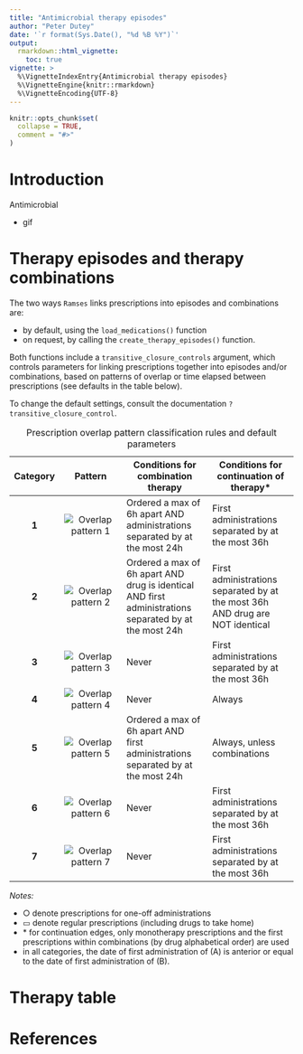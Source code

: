 ```yaml
---
title: "Antimicrobial therapy episodes"
author: "Peter Dutey"
date: '`r format(Sys.Date(), "%d %B %Y")`'
output: 
  rmarkdown::html_vignette:
    toc: true 
vignette: >
  %\VignetteIndexEntry{Antimicrobial therapy episodes}
  %\VignetteEngine{knitr::rmarkdown}
  %\VignetteEncoding{UTF-8}
---
```


```r
knitr::opts_chunk$set(
  collapse = TRUE,
  comment = "#>"
)
```



# Introduction

Antimicrobial


- gif


# Therapy episodes and therapy combinations

The two ways `Ramses` links prescriptions into episodes and combinations are:

- by default, using the `load_medications()` function
- on request, by calling the `create_therapy_episodes()` function.

Both functions include a `transitive_closure_controls` argument, which controls parameters for linking prescriptions together into episodes and/or combinations, based on patterns of overlap or time elapsed between prescriptions (see defaults in the table below). 

To change the default settings, consult the documentation `?transitive_closure_control`.


Table: Prescription overlap pattern classification rules and default parameters

 Category | Pattern	| Conditions for <br> combination therapy |	Conditions for <br> continuation of therapy* |
 :-: | :-----: | --------- | --------- | 
 **1** | ![Overlap pattern 1](antimicrobial_therapy_episodes/cat-1.svg) | Ordered a max of 6h apart AND administrations separated by at the most 24h | First administrations separated by at the most 36h  |
 **2** | ![Overlap pattern 2](antimicrobial_therapy_episodes/cat-2.svg) | Ordered a max of 6h apart AND drug is identical AND first administrations separated by at the most 24h | First administrations separated by at the most 36h AND drug are NOT identical  |
 **3** | ![Overlap pattern 3](antimicrobial_therapy_episodes/cat-3.svg) | Never | First administrations separated by at the most 36h |
 **4** | ![Overlap pattern 4](antimicrobial_therapy_episodes/cat-4.svg) | Never | Always |
 **5** | ![Overlap pattern 5](antimicrobial_therapy_episodes/cat-5.svg) | Ordered a max of 6h apart AND first administrations separated by at the most 24h | Always, unless combinations |
 **6** | ![Overlap pattern 6](antimicrobial_therapy_episodes/cat-6.svg) | Never | First administrations separated by at the most 36h |
 **7** | ![Overlap pattern 7](antimicrobial_therapy_episodes/cat-7.svg) | Never | First administrations separated by at the most 36h |

*Notes:* 

- ○ denote prescriptions for one-off administrations
- ▭ denote regular prescriptions (including drugs to take home)
- $*$ for continuation edges, only monotherapy prescriptions and the first prescriptions within combinations (by drug alphabetical order) are used
- in all categories, the date of first administration of (A) is anterior or equal to the date of first administration of (B).


# Therapy table




# References
